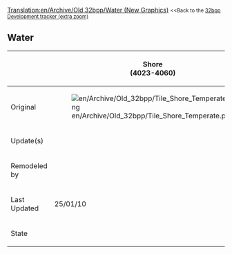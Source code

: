 [[Translation:en/Archive/Old 32bpp/Water (New Graphics)]]
{{en/TOCleft}}
<small><<Back to the [[en/Archive/Old 32bpp/32bpp graphics development tracker (extra zoom)|32bpp Development tracker (extra zoom)]]</small>

== Water ==   
{| border="2" style="background:#e7ebff;"
!
!width=128px|Shore <br /> (4023-4060)
|-
!Original
|[[File:en/Archive/Old 32bpp/Tile Shore Temperate.png]]
|-
!Update(s)
|
|-
!Remodeled by
|{{en/User|Ben_Robbins}}
|-
!Last Updated
|25/01/10
|-
!State
| {{en/Archive/Old 32bpp/Tracker sprite status|z0 = done |z1 = wip |z2 = wip }}
|}